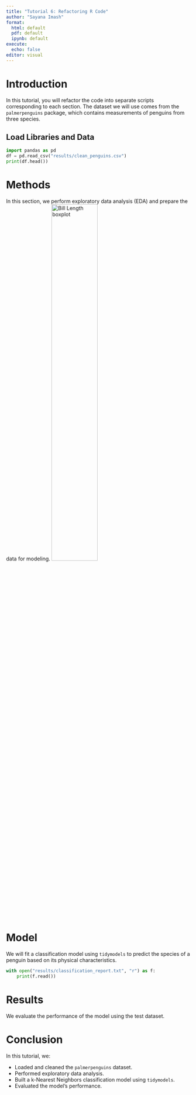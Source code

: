 ```yaml
---
title: "Tutorial 6: Refactoring R Code"
author: "Sayana Imash"
format:
  html: default
  pdf: default
  ipynb: default
execute:
  echo: false
editor: visual
---
```



# Introduction

In this tutorial, you will refactor the code into separate scripts corresponding to each section. The dataset we will use comes from the `palmerpenguins` package, which contains measurements of penguins from three species.


## Load Libraries and Data
```python
import pandas as pd
df = pd.read_csv("results/clean_penguins.csv")
print(df.head())
```


# Methods

In this section, we perform exploratory data analysis (EDA) and prepare the data for modeling.
![Bill Length boxplot](results/bill_length_boxplot.png){#fig-bill width=50%}

# Model

We will fit a classification model using `tidymodels` to predict the species of a penguin based on its physical characteristics.

```python

with open("results/classification_report.txt", "r") as f:
    print(f.read())

```

# Results

We evaluate the performance of the model using the test dataset.


# Conclusion

In this tutorial, we:

- Loaded and cleaned the `palmerpenguins` dataset.
- Performed exploratory data analysis.
- Built a k-Nearest Neighbors classification model using `tidymodels`.
- Evaluated the model's performance.